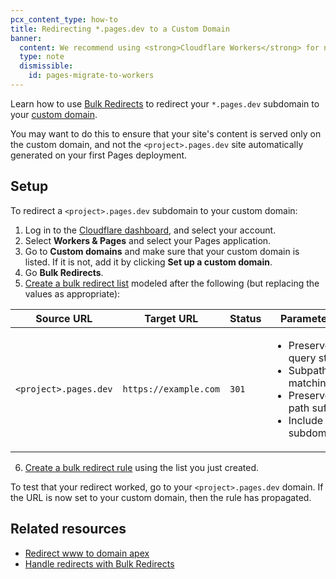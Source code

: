 ```yaml
---
pcx_content_type: how-to
title: Redirecting *.pages.dev to a Custom Domain
banner:
  content: We recommend using <strong>Cloudflare Workers</strong> for new projects. For existing Pages projects, see our <a href="/workers/static-assets/migrate-from-pages/">migration guide</a> and <a href="/workers/static-assets/migrate-from-pages/#compatibility-matrix">compatibility matrix</a>.
  type: note
  dismissible:
    id: pages-migrate-to-workers
---
```



Learn how to use [Bulk Redirects](/rules/url-forwarding/bulk-redirects/) to redirect your `*.pages.dev` subdomain to your [custom domain](/pages/configuration/custom-domains/).

You may want to do this to ensure that your site's content is served only on the custom domain, and not the `<project>.pages.dev` site automatically generated on your first Pages deployment.

## Setup

To redirect a `<project>.pages.dev` subdomain to your custom domain:

1. Log in to the [Cloudflare dashboard](https://dash.cloudflare.com/?to=/:account/pages/view/:pages-project/domains), and select your account.
2. Select **Workers & Pages** and select your Pages application.
3. Go to **Custom domains** and make sure that your custom domain is listed. If it is not, add it by clicking **Set up a custom domain**.
4. Go **Bulk Redirects**.
5. [Create a bulk redirect list](/rules/url-forwarding/bulk-redirects/create-dashboard/#1-create-a-bulk-redirect-list) modeled after the following (but replacing the values as appropriate):

<Example>

| Source URL            | Target URL            | Status | Parameters                                                                                                               |
| --------------------- | --------------------- | ------ | ------------------------------------------------------------------------------------------------------------------------ |
| `<project>.pages.dev` | `https://example.com` | `301`  | <ul><li>Preserve query string</li><li>Subpath matching</li><li>Preserve path suffix</li><li>Include subdomains</li></ul> |

</Example>

6. [Create a bulk redirect rule](/rules/url-forwarding/bulk-redirects/create-dashboard/#2-create-a-bulk-redirect-rule) using the list you just created.

To test that your redirect worked, go to your `<project>.pages.dev` domain. If the URL is now set to your custom domain, then the rule has propagated.

## Related resources

- [Redirect www to domain apex](/pages/how-to/www-redirect/)
- [Handle redirects with Bulk Redirects](/rules/url-forwarding/bulk-redirects/)
